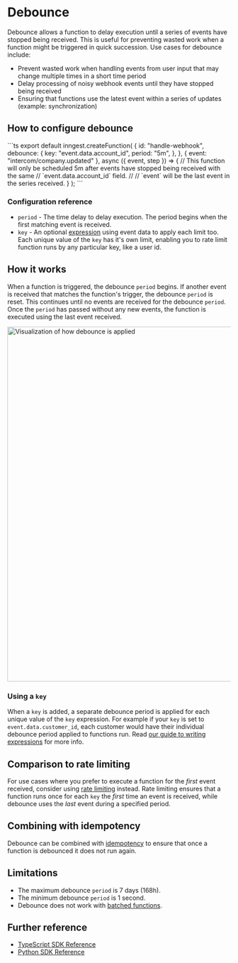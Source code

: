 
# Debounce

Debounce allows a function to delay execution until a series of events have stopped being received. This is useful for preventing wasted work when a function might be triggered in quick succession. Use cases for debounce include:

* Prevent wasted work when handling events from user input that may change multiple times in a short time period
* Delay processing of noisy webhook events until they have stopped being received
* Ensuring that functions use the latest event within a series of updates (example: synchronization)

## How to configure debounce

<CodeGroup forceTabs>
```ts
export default inngest.createFunction(
  {
    id: "handle-webhook",
    debounce: {
      key: "event.data.account_id",
      period: "5m",
    },
  },
  { event: "intercom/company.updated" },
  async ({ event, step }) => {
    // This function will only be scheduled 5m after events have stopped being received with the same
    // `event.data.account_id` field.
    //
    // `event` will be the last event in the series received.
  }
);
```
</CodeGroup>

### Configuration reference

* `period` - The time delay to delay execution. The period begins when the first matching event is received.
* `key` - An optional [expression](/docs/guides/writing-expressions) using event data to apply each limit too. Each unique value of the `key` has it's own limit, enabling you to rate limit function runs by any particular key, like a user id.

## How it works

When a function is triggered, the debounce `period` begins. If another event is received that matches the function's trigger, the debounce `period` is reset.  This continues until no events are received for the debounce `period`.  Once the `period` has passed without any new events, the function is executed using the last event received.

<img
  src="/assets/docs/reference/debounce.png"
  width="800"
  height={337}
  quality="95"
  alt="Visualization of how debounce is applied"
/>

### Using a `key`

When a `key` is added, a separate debounce period is applied for each unique value of the `key` expression. For example if your `key` is set to `event.data.customer_id`, each customer would have their individual debounce period applied to functions run. Read [our guide to writing expressions](/docs/guides/writing-expressions) for more info.

## Comparison to rate limiting

For use cases where you prefer to execute a function for the _first_ event received, consider using [rate limiting](/docs/guides/rate-limiting) instead. Rate limiting ensures that a function runs once for each `key` the *first* time an event is received, while debounce uses the *last* event during a specified period.

## Combining with idempotency

Debounce can be combined with [idempotency](/docs/guides/handling-idempotency#at-the-function-level-the-consumer) to ensure that once a function is debounced it does not run again.

## Limitations

* The maximum debounce `period` is 7 days (168h).
* The minimum debounce `period` is 1 second.
* Debounce does not work with [batched functions](/docs/guides/batching).

## Further reference

* [TypeScript SDK Reference](/docs/reference/functions/debounce)
* [Python SDK Reference](/docs/reference/python/functions/create#configuration)